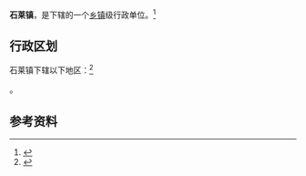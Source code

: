 {{中国乡级行政区|37/09/82/114/000}}

'''石莱镇'''，是{{PRC admin/fullname|37/09/82/114/000|3}}下辖的一个[[乡镇|乡镇]]级行政单位。<ref>{{PRC admin/ref sgc|{{PRC admin/parent|37/09/82/114/000}}}}</ref>

== 行政区划 ==

石莱镇下辖以下地区：<ref>{{PRC admin/ref sgc|37/09/82/114/000}}</ref>

{{PRC admin/children|37/09/82/114/000}}。

== 参考资料 ==

{{reflist}}

{{行政区划小作品}}
{{PRC admin/navcat|37/09/82/114/000}}